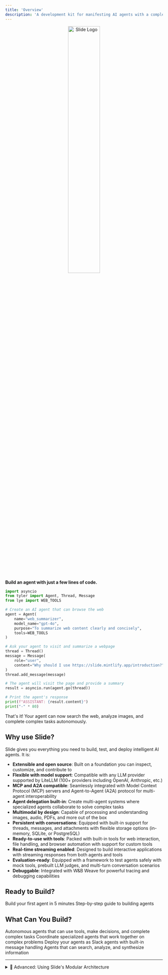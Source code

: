 ```yaml
---
title: 'Overview'
description: 'A development kit for manifesting AI agents with a complete lack of conventional limitations.'
---
```


<div align="center">
  <img src="/logo/slide_logo.svg" alt="Slide Logo" width="45%" />
</div>


**Build an agent with just a few lines of code.**

```python
import asyncio
from tyler import Agent, Thread, Message
from lye import WEB_TOOLS

# Create an AI agent that can browse the web
agent = Agent(
    name="web_summarizer",
    model_name="gpt-4o",
    purpose="To summarize web content clearly and concisely",
    tools=WEB_TOOLS
)

# Ask your agent to visit and summarize a webpage
thread = Thread()
message = Message(
    role="user", 
    content="Why should I use https://slide.mintlify.app/introduction?"
)
thread.add_message(message)

# The agent will visit the page and provide a summary
result = asyncio.run(agent.go(thread))

# Print the agent's response
print(f"ASSISTANT: {result.content}")
print("-" * 80)
```

That's it! Your agent can now search the web, analyze images, and complete complex tasks autonomously.

## Why use Slide?

Slide gives you everything you need to build, test, and deploy intelligent AI agents. It is:

- **Extensible and open source**: Built on a foundation you can inspect, customize, and contribute to
- **Flexible with model support**: Compatible with any LLM provider supported by LiteLLM (100+ providers including OpenAI, Anthropic, etc.)
- **MCP and A2A compatible**: Seamlessly integrated with Model Context Protocol (MCP) servers and Agent-to-Agent (A2A) protocol for multi-agent interoperability
- **Agent delegation built-in**: Create multi-agent systems where specialized agents collaborate to solve complex tasks
- **Multimodal by design**: Capable of processing and understanding images, audio, PDFs, and more out of the box
- **Persistent with conversations**: Equipped with built-in support for threads, messages, and attachments with flexible storage options (in-memory, SQLite, or PostgreSQL)
- **Ready-to-use with tools**: Packed with built-in tools for web interaction, file handling, and browser automation with support for custom tools
- **Real-time streaming enabled**: Designed to build interactive applications with streaming responses from both agents and tools
- **Evaluation-ready**: Equipped with a framework to test agents safely with mock tools, prebuilt LLM judges, and multi-turn conversation scenarios
- **Debuggable**: Integrated with W&B Weave for powerful tracing and debugging capabilities

## Ready to Build?

<CardGroup cols={2}>
  <Card
    title="Quickstart Tutorial"
    icon="rocket"
    href="/quickstart"
  >
    Build your first agent in 5 minutes
  </Card>
  <Card
    title="Your First Agent"
    icon="sparkles"
    href="/guides/your-first-agent"
  >
    Step-by-step guide to building agents
  </Card>
</CardGroup>

## What Can You Build?

<CardGroup cols={2}>
  <Card
    title="AI Agents"
    icon="robot"
    href="/quickstart"
  >
    Autonomous agents that can use tools, make decisions, and complete complex tasks
  </Card>
  <Card
    title="Multi-Agent Systems"
    icon="users"
    href="/guides/agent-delegation"
  >
    Coordinate specialized agents that work together on complex problems
  </Card>
  <Card
    title="Slack Agents"
    icon="slack"
    href="/apps/slack-agent"
  >
    Deploy your agents as Slack agents with built-in message handling
  </Card>
  <Card
    title="Research Assistants"
    icon="magnifying-glass"
    href="/examples/research-assistant"
  >
    Agents that can search, analyze, and synthesize information
  </Card>
</CardGroup>


---

<details>
<summary>🧩 Advanced: Using Slide's Modular Architecture</summary>

While most users will want the full agent experience, Slide is built as modular packages that can be used independently:

- **Tyler**: Core agent framework
- **Lye**: Tool library 
- **Narrator**: Conversation persistence
- **Space Monkey**: Slack integration

[Learn more about the architecture →](/concepts/architecture)
</details>